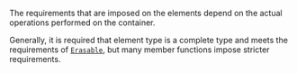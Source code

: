 The requirements that are imposed on the elements depend on the actual operations performed on the container.


Generally, it is required that element type is a complete type and meets the requirements of [`Erasable`](/docs/named_req/Erasable), but many member functions impose stricter requirements.
